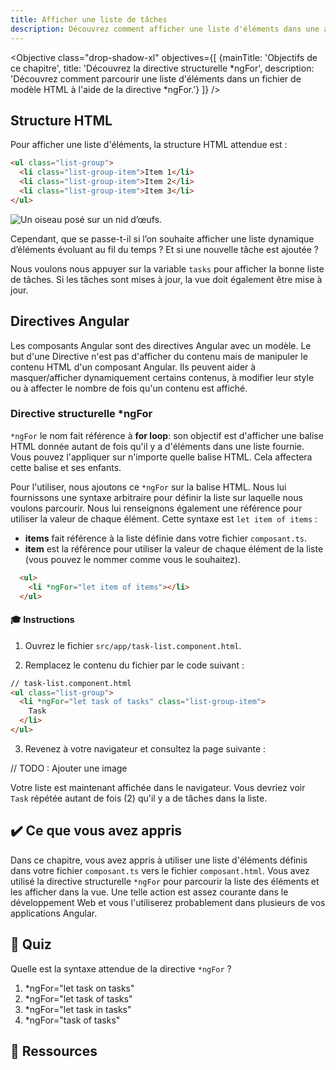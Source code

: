 ```yaml
---
title: Afficher une liste de tâches
description: Découvrez comment afficher une liste d'éléments dans une application Angular.
---
```



<Objective class="drop-shadow-xl" objectives={[
    {mainTitle: 'Objectifs de ce chapitre', title: 'Découvrez la directive structurelle *ngFor', description: 'Découvrez comment parcourir une liste d\'éléments dans un fichier de modèle HTML à l\'aide de la directive *ngFor.'}
]} />

## Structure HTML

Pour afficher une liste d'éléments, la structure HTML attendue est :

```html
<ul class="list-group">
  <li class="list-group-item">Item 1</li>
  <li class="list-group-item">Item 2</li>
  <li class="list-group-item">Item 3</li>
</ul>
```

<Image class="shadow-xl rounded-xl" src={staticImg} alt="Un oiseau posé sur un nid d’œufs."/>

Cependant, que se passe-t-il si l’on souhaite afficher une liste dynamique d’éléments évoluant au fil du temps ?
Et si une nouvelle tâche est ajoutée ?

Nous voulons nous appuyer sur la variable `tasks` pour afficher la bonne liste de tâches.
Si les tâches sont mises à jour, la vue doit également être mise à jour.

## Directives Angular

Les composants Angular sont des directives Angular avec un modèle.
Le but d'une Directive n'est pas d'afficher du contenu mais de manipuler le contenu HTML d'un composant Angular.
Ils peuvent aider à masquer/afficher dynamiquement certains contenus, à modifier leur style ou à affecter le nombre de fois qu'un contenu est affiché.

### Directive structurelle *ngFor

`*ngFor` le nom fait référence à **for loop**: son objectif est d'afficher une balise HTML donnée autant de fois qu'il y a d'éléments dans une liste fournie.
Vous pouvez l'appliquer sur n'importe quelle balise HTML. Cela affectera cette balise et ses enfants.

Pour l'utiliser, nous ajoutons ce `*ngFor` sur la balise HTML. Nous lui fournissons une syntaxe arbitraire pour définir la liste sur laquelle nous voulons parcourir. Nous lui renseignons également une référence pour utiliser la valeur de chaque élément.
Cette syntaxe est `let item of items` :

- **items** fait référence à la liste définie dans votre fichier `composant.ts`.
- **item** est la référence pour utiliser la valeur de chaque élément de la liste (vous pouvez le nommer comme vous le souhaitez).

```html
  <ul>
    <li *ngFor="let item of items"></li>
  </ul>
```

#### 🎓 Instructions

1. Ouvrez le fichier `src/app/task-list.component.html`.

2. Remplacez le contenu du fichier par le code suivant :

```html
// task-list.component.html
<ul class="list-group">
  <li *ngFor="let task of tasks" class="list-group-item">
    Task
  </li>
</ul>
```

3. Revenez à votre navigateur et consultez la page suivante :

// TODO : Ajouter une image

Votre liste est maintenant affichée dans le navigateur.
Vous devriez voir `Task` répétée autant de fois (2) qu'il y a de tâches dans la liste.

## ✔️ Ce que vous avez appris

Dans ce chapitre, vous avez appris à utiliser une liste d'éléments définis dans votre fichier `composant.ts` vers le fichier `composant.html`.
Vous avez utilisé la directive structurelle `*ngFor` pour parcourir la liste des éléments et les afficher dans la vue.
Une telle action est assez courante dans le développement Web et vous l'utiliserez probablement dans plusieurs de vos applications Angular.

## 🚦 Quiz

Quelle est la syntaxe attendue de la directive `*ngFor` ?

1. *ngFor="let task on tasks"
2. *ngFor="let task of tasks"
3. *ngFor="let task in tasks"
4. *ngFor="task of tasks"

## 🔗 Ressources